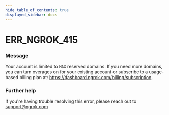 ```yaml
---
hide_table_of_contents: true
displayed_sidebar: docs
---
```



# ERR_NGROK_415

### Message

Your account is limited to `MAX` reserved domains. If you need more domains, you can turn overages on for your existing account or subscribe to a usage-based billing plan at: https://dashboard.ngrok.com/billing/subscription.

<ErrorDetails error="err_ngrok_415" />

### Further help

If you're having trouble resolving this error, please reach out to [support@ngrok.com](mailto:support@ngrok.com?subject=Help%20with%20ERR_NGROK_415)

